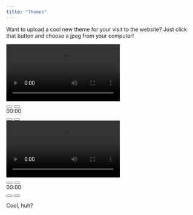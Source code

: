 ```yaml
---
title: "Themes"
---
```


Want to upload a cool new theme for your visit to the website? Just click that button and choose a jpeg from your computer!


```{=html}

<div class="player">
  <video controls>
    <source src="/videos/Agent_Cobra_Original_Sin_Trailer.mp4" type="video/mp4" />
    <source src="/videos/Agent_Cobra_Original_Sin_Trailer.webm" type="video/webm" />
  </video>
<div class="controls">
    <button class="play" data-icon="P" aria-label="play pause toggle"></button>
    <button class="stop" data-icon="S" aria-label="stop"></button>
    <div class="timer">
      <div></div>
      <span aria-label="timer">00:00</span>
    </div>
    <button class="rwd" data-icon="B" aria-label="rewind"></button>
    <button class="fwd" data-icon="F" aria-label="fast forward"></button>
  </div>
</div>

```

```{=html}

<div class="player">
  <video controls>
    <source src="/videos/THE_BLOOD_OF_ANGELS.mp4" type="video/mp4" />
    <source src="/videos/THE_BLOOD_OF_ANGELS.webm" type="video/webm" />
  </video>
<div class="controls">
    <button class="play" data-icon="P" aria-label="play pause toggle"></button>
    <button class="stop" data-icon="S" aria-label="stop"></button>
    <div class="timer">
      <div></div>
      <span aria-label="timer">00:00</span>
    </div>
    <button class="rwd" data-icon="B" aria-label="rewind"></button>
    <button class="fwd" data-icon="F" aria-label="fast forward"></button>
  </div>
</div>
```


```{=js}

const media = document.querySelector("video");
const controls = document.querySelector(".controls");

const play = document.querySelector(".play");
const stop = document.querySelector(".stop");
const rwd = document.querySelector(".rwd");
const fwd = document.querySelector(".fwd");

const timerWrapper = document.querySelector(".timer");
const timer = document.querySelector(".timer span");
const timerBar = document.querySelector(".timer div");


play.addEventListener("click", playPauseMedia);


function playPauseMedia() {
  if (media.paused) {
    play.setAttribute("data-icon", "u");
    media.play();
  } else {
    play.setAttribute("data-icon", "P");
    media.pause();
  }
}


stop.addEventListener("click", stopMedia);
media.addEventListener("ended", stopMedia);


function stopMedia() {
  media.pause();
  media.currentTime = 0;
  play.setAttribute("data-icon", "P");
}


rwd.addEventListener("click", mediaBackward);
fwd.addEventListener("click", mediaForward);


let intervalFwd;
let intervalRwd;


function mediaBackward() {
  clearInterval(intervalFwd);
  fwd.classList.remove("active");

  if (rwd.classList.contains("active")) {
    rwd.classList.remove("active");
    clearInterval(intervalRwd);
    media.play();
  } else {
    rwd.classList.add("active");
    media.pause();
    intervalRwd = setInterval(windBackward, 200);
  }
}


function mediaForward() {
  clearInterval(intervalRwd);
  rwd.classList.remove("active");

  if (fwd.classList.contains("active")) {
    fwd.classList.remove("active");
    clearInterval(intervalFwd);
    media.play();
  } else {
    fwd.classList.add("active");
    media.pause();
    intervalFwd = setInterval(windForward, 200);
  }
}


function windBackward() {
  if (media.currentTime <= 3) {
    rwd.classList.remove("active");
    clearInterval(intervalRwd);
    stopMedia();
  } else {
    media.currentTime -= 3;
  }
}


function windForward() {
  if (media.currentTime >= media.duration - 3) {
    fwd.classList.remove("active");
    clearInterval(intervalFwd);
    stopMedia();
  } else {
    media.currentTime += 3;
  }
}


media.addEventListener("timeupdate", setTime);


function setTime() {
  const minutes = Math.floor(media.currentTime / 60);
  const seconds = Math.floor(media.currentTime - minutes * 60);

  const minuteValue = minutes.toString().padStart(2, "0");
  const secondValue = seconds.toString().padStart(2, "0");

  const mediaTime = `${minuteValue}:${secondValue}`;
  timer.textContent = mediaTime;

  const barLength =
    timerWrapper.clientWidth * (media.currentTime / media.duration);
  timerBar.style.width = `${barLength}px`;
}


rwd.classList.remove("active");
fwd.classList.remove("active");
clearInterval(intervalRwd);
clearInterval(intervalFwd);


```

Cool, huh?


